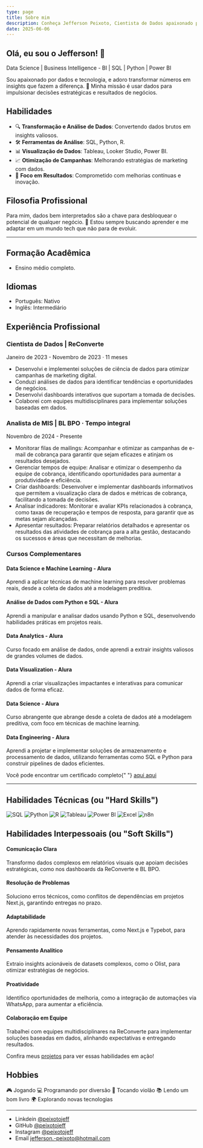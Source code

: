 ```yaml
---
type: page
title: Sobre mim
description: Conheça Jefferson Peixoto, Cientista de Dados apaixonado por transformar dados em insights valiosos.
date: 2025-06-06
---
```


## Olá, eu sou o Jefferson! 👋
<div className="text-center md:text-left mb-6">
  <p className="text-xl font-semibold text-gray-800 dark:text-gray-200">
    Data Science | Business Intelligence - BI | SQL | Python | Power BI
  </p>
  <p className="mt-2 text-gray-600 dark:text-gray-400">
    Sou apaixonado por dados e tecnologia, e adoro transformar números em insights que fazem a diferença. 🚀 Minha missão é usar dados para impulsionar decisões estratégicas e resultados de negócios.
  </p>
</div>

## Habilidades

- 🔍 **Transformação e Análise de Dados**: Convertendo dados brutos em insights valiosos.  
- 🛠️ **Ferramentas de Análise**: SQL, Python, R.  
- 📊 **Visualização de Dados**: Tableau, Looker Studio, Power BI.  
- 📈 **Otimização de Campanhas**: Melhorando estratégias de marketing com dados.  
- 🎯 **Foco em Resultados**: Comprometido com melhorias contínuas e inovação.

## Filosofia Profissional

<div className="bg-gray-100 dark:bg-gray-800 p-6 rounded-lg shadow-md">
  <p className="text-gray-700 dark:text-gray-300">
    Para mim, dados bem interpretados são a chave para desbloquear o potencial de qualquer negócio. 🔑 Estou sempre buscando aprender e me adaptar em um mundo tech que não para de evoluir.
  </p>
</div>

---

## Formação Acadêmica
- Ensino médio completo.

## Idiomas
- Português: Nativo  
- Inglês: Intermediário

## Experiência Profissional

<div className="space-y-6">
  <div className="bg-white dark:bg-gray-900 p-6 rounded-lg shadow-md hover:shadow-lg transition-shadow duration-300">
    <h3 className="text-xl font-bold text-gray-800 dark:text-gray-200">Cientista de Dados | ReConverte</h3>
    <p className="text-sm text-gray-500 dark:text-gray-400">Janeiro de 2023 - Novembro de 2023 · 11 meses</p>
    <ul className="mt-3 list-disc list-inside text-gray-700 dark:text-gray-300">
      <li>Desenvolvi e implementei soluções de ciência de dados para otimizar campanhas de marketing digital.</li>
      <li>Conduzi análises de dados para identificar tendências e oportunidades de negócios.</li>
      <li>Desenvolvi dashboards interativos que suportam a tomada de decisões.</li>
      <li>Colaborei com equipes multidisciplinares para implementar soluções baseadas em dados.</li>
    </ul>
  </div>

  <div className="bg-white dark:bg-gray-900 p-6 rounded-lg shadow-md hover:shadow-lg transition-shadow duration-300">
    <h3 className="text-xl font-bold text-gray-800 dark:text-gray-200">Analista de MIS | BL BPO · Tempo integral</h3>
    <p className="text-sm text-gray-500 dark:text-gray-400">Novembro de 2024 - Presente</p>
    <ul className="mt-3 list-disc list-inside text-gray-700 dark:text-gray-300">
      <li>Monitorar filas de mailings: Acompanhar e otimizar as campanhas de e-mail de cobrança para garantir que sejam eficazes e atinjam os resultados desejados.</li>
      <li>Gerenciar tempos de equipe: Analisar e otimizar o desempenho da equipe de cobrança, identificando oportunidades para aumentar a produtividade e eficiência.</li>
      <li>Criar dashboards: Desenvolver e implementar dashboards informativos que permitem a visualização clara de dados e métricas de cobrança, facilitando a tomada de decisões.</li>
      <li>Analisar indicadores: Monitorar e avaliar KPIs relacionados à cobrança, como taxas de recuperação e tempos de resposta, para garantir que as metas sejam alcançadas.</li>
      <li>Apresentar resultados: Preparar relatórios detalhados e apresentar os resultados das atividades de cobrança para a alta gestão, destacando os sucessos e áreas que necessitam de melhorias.</li>
    </ul>
  </div>
</div>

### Cursos Complementares
<div className="grid grid-cols-1 md:grid-cols-2 gap-4 mt-4">
  <div className="bg-gray-100 dark:bg-gray-800 p-4 rounded-lg">
    <h4 className="font-semibold text-gray-800 dark:text-gray-200">Data Science e Machine Learning - Alura</h4>
    <p className="text-gray-600 dark:text-gray-400">Aprendi a aplicar técnicas de machine learning para resolver problemas reais, desde a coleta de dados até a modelagem preditiva.</p>
  </div>
  <div className="bg-gray-100 dark:bg-gray-800 p-4 rounded-lg">
    <h4 className="font-semibold text-gray-800 dark:text-gray-200">Análise de Dados com Python e SQL - Alura</h4>
    <p className="text-gray-600 dark:text-gray-400">Aprendi a manipular e analisar dados usando Python e SQL, desenvolvendo habilidades práticas em projetos reais.</p>
  </div>
  <div className="bg-gray-100 dark:bg-gray-800 p-4 rounded-lg">
    <h4 className="font-semibold text-gray-800 dark:text-gray-200">Data Analytics - Alura</h4>
    <p className="text-gray-600 dark:text-gray-400">Curso focado em análise de dados, onde aprendi a extrair insights valiosos de grandes volumes de dados.</p>
  </div>
  <div className="bg-gray-100 dark:bg-gray-800 p-4 rounded-lg">
    <h4 className="font-semibold text-gray-800 dark:text-gray-200">Data Visualization - Alura</h4>
    <p className="text-gray-600 dark:text-gray-400">Aprendi a criar visualizações impactantes e interativas para comunicar dados de forma eficaz.</p>
  </div>
  <div className="bg-gray-100 dark:bg-gray-800 p-4 rounded-lg">
    <h4 className="font-semibold text-gray-800 dark:text-gray-200">Data Science - Alura</h4>
    <p className="text-gray-600 dark:text-gray-400">Curso abrangente que abrange desde a coleta de dados até a modelagem preditiva, com foco em técnicas de machine learning.</p>
  </div>
  <div className="bg-gray-100 dark:bg-gray-800 p-4 rounded-lg">
    <h4 className="font-semibold text-gray-800 dark:text-gray-200">Data Engineering - Alura</h4>
    <p className="text-gray-600 dark:text-gray-400">Aprendi a projetar e implementar soluções de armazenamento e processamento de dados, utilizando ferramentas como SQL e Python para construir pipelines de dados eficientes.</p>
  </div>
</div>

<p className="mt-4">
  Você pode encontrar um certificado completo{" "}
  <a href="https://cursos.alura.com.br/user/jefferson--peixoto/fullCertificate/7d79ee7c787e72971e1ac88fbf1cd91c" className="text-blue-500 hover:underline">    aqui
  aqui</a>
</p>

---

## Habilidades Técnicas (ou "Hard Skills")

<div style={{ display: "flex", flexWrap: "wrap", gap: "12px", alignItems: "center", margin: "12px 0" }}>
    <img src="https://img.shields.io/badge/SQL-4479A1?style=for-the-badge&logo=postgresql&logoColor=white" alt="SQL" />
    <img src="https://img.shields.io/badge/Python-3776AB?style=for-the-badge&logo=python&logoColor=white" alt="Python" />
    <img src="https://img.shields.io/badge/R-276DC3?style=for-the-badge&logo=r&logoColor=white" alt="R" />
    <img src="https://img.shields.io/badge/Tableau-E97627?style=for-the-badge&logo=tableau&logoColor=white" alt="Tableau" />
    <img src="https://img.shields.io/badge/Power%20BI-F2C811?style=for-the-badge&logo=powerbi&logoColor=black" alt="Power BI" />
    <img src="https://img.shields.io/badge/Excel-217346?style=for-the-badge&logo=microsoft-excel&logoColor=white" alt="Excel" />
    <img src="https://img.shields.io/badge/n8n-4285F4?style=for-the-badge&logo=n8n&logoColor=white" alt="n8n" />
</div>

## Habilidades Interpessoais (ou "Soft Skills")

<div className="grid grid-cols-1 md:grid-cols-2 lg:grid-cols-3 gap-4 p-4">
  <div className="bg-blue-50 dark:bg-blue-900 p-4 rounded-lg shadow-sm hover:bg-blue-100 dark:hover:bg-blue-800 transition-colors duration-200">
    <h4 className="font-semibold text-blue-700 dark:text-blue-300">Comunicação Clara</h4>
    <p className="text-gray-600 dark:text-gray-400">Transformo dados complexos em relatórios visuais que apoiam decisões estratégicas, como nos dashboards da ReConverte e BL BPO.</p>
  </div>
  <div className="bg-blue-50 dark:bg-blue-900 p-4 rounded-lg shadow-sm hover:bg-blue-100 dark:hover:bg-blue-800 transition-colors duration-200">
    <h4 className="font-semibold text-blue-700 dark:text-blue-300">Resolução de Problemas</h4>
    <p className="text-gray-600 dark:text-gray-400">Soluciono erros técnicos, como conflitos de dependências em projetos Next.js, garantindo entregas no prazo.</p>
  </div>
  <div className="bg-blue-50 dark:bg-blue-900 p-4 rounded-lg shadow-sm hover:bg-blue-100 dark:hover:bg-blue-800 transition-colors duration-200">
    <h4 className="font-semibold text-blue-700 dark:text-blue-300">Adaptabilidade</h4>
    <p className="text-gray-600 dark:text-gray-400">Aprendo rapidamente novas ferramentas, como Next.js e Typebot, para atender às necessidades dos projetos.</p>
  </div>
  <div className="bg-blue-50 dark:bg-blue-900 p-4 rounded-lg shadow-sm hover:bg-blue-100 dark:hover:bg-blue-800 transition-colors duration-200">
    <h4 className="font-semibold text-blue-700 dark:text-blue-300">Pensamento Analítico</h4>
    <p className="text-gray-600 dark:text-gray-400">Extraio insights acionáveis de datasets complexos, como o Olist, para otimizar estratégias de negócios.</p>
  </div>
  <div className="bg-blue-50 dark:bg-blue-900 p-4 rounded-lg shadow-sm hover:bg-blue-100 dark:hover:bg-blue-800 transition-colors duration-200">
    <h4 className="font-semibold text-blue-700 dark:text-blue-300">Proatividade</h4>
    <p className="text-gray-600 dark:text-gray-400">Identifico oportunidades de melhoria, como a integração de automações via WhatsApp, para aumentar a eficiência.</p>
  </div>
  <div className="bg-blue-50 dark:bg-blue-900 p-4 rounded-lg shadow-sm hover:bg-blue-100 dark:hover:bg-blue-800 transition-colors duration-200">
    <h4 className="font-semibold text-blue-700 dark:text-blue-300">Colaboração em Equipe</h4>
    <p className="text-gray-600 dark:text-gray-400">Trabalhei com equipes multidisciplinares na ReConverte para implementar soluções baseadas em dados, alinhando expectativas e entregando resultados.</p>
  </div>
</div>

<p className="mt-4 text-center">
  Confira meus <a href="/projects" className="text-blue-500 hover:underline">projetos</a> para ver essas habilidades em ação!
</p>

## Hobbies

<div className="flex flex-wrap justify-center gap-4 p-4 bg-gray-50 dark:bg-gray-800 rounded-lg">
  <span className="flex items-center gap-2 text-gray-700 dark:text-gray-300">
    🎮 Jogando
  </span>
  <span className="flex items-center gap-2 text-gray-700 dark:text-gray-300">
    💻 Programando por diversão
  </span>
  <span className="flex items-center gap-2 text-gray-700 dark:text-gray-300">
    🎸 Tocando violão
  </span>
  <span className="flex items-center gap-2 text-gray-700 dark:text-gray-300">
    📚 Lendo um bom livro
  </span>
  <span className="flex items-center gap-2 text-gray-700 dark:text-gray-300">
    🌍 Explorando novas tecnologias
  </span>
</div>

---

- Linkdein [@peixotojeff](https://www.linkedin.com/in/peixotojeff)
- GitHub [@peixotojeff](https://github.com/peixotojeff)
- Instagram [@peixotojeff](https://instagram.com/peixotojeff_)
- Email jefferson.-peixoto@hotmail.com
